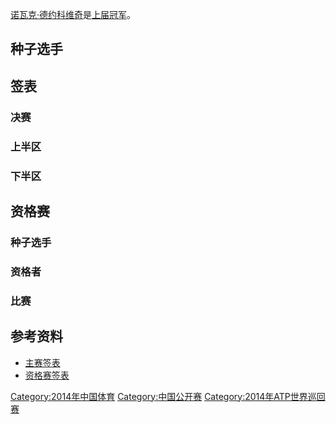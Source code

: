 {{NoteTA|G1=网球}}
{{main|2014年中国网球公开赛}}
[[诺瓦克·德约科维奇|诺瓦克·德约科维奇]]是[[2013年中国网球公开赛男子单打比赛|上届冠军]]。

==种子选手==
{{columns-list|2|
#{{flagicon|SRB}} '''[[诺瓦克·德约科维奇|诺瓦克·德约科维奇]]
#{{flagicon|ESP}} '''[[拉斐尔·纳达尔|拉斐尔·纳达尔]]
#{{flagicon|CZE}} '''[[托马斯·伯蒂奇|托马斯·伯蒂奇]]
#{{flagicon|CRO}} '''[[马林·西里奇|马林·西里奇]]
#{{flagicon|BUL}} '''[[格里戈尔·季米特洛夫|格里戈尔·季米特洛夫]]
#{{flagicon|GBR}} '''[[安迪·穆雷|安迪·穆雷]]
#{{flagicon|LAT}} '''[[厄内斯特·古尔比斯|厄内斯特·古尔比斯]]
#{{flagicon|USA}} '''[[约翰·伊斯内尔|约翰·伊斯内尔]]
}}
==签表==
{{Draw key}}
===决赛===
{{4TeamBracket-Tennis3-v2
|RD1=半决赛
|RD2=决赛

|team-width=175

|RD1-seed1=
|RD1-team1={{flagicon|}} 
|RD1-score1-1=
|RD1-score1-2=
|RD1-score1-3=
|RD1-seed2=
|RD1-team2={{flagicon|}}
|RD1-score2-1=
|RD1-score2-2=
|RD1-score2-3=

|RD1-seed3=
|RD1-team3={{flagicon|}} 
|RD1-score3-1=
|RD1-score3-2=
|RD1-score3-3=
|RD1-seed4=
|RD1-team4={{flagicon|}}
|RD1-score4-1=
|RD1-score4-2=
|RD1-score4-3=

|RD2-seed1=
|RD2-team1={{flagicon|}} 
|RD2-score1-1=
|RD2-score1-2=
|RD2-score1-3=
|RD2-seed2=
|RD2-team2={{flagicon|}}
|RD2-score2-1=
|RD2-score2-2=
|RD2-score2-3=
}}
===上半区===
{{16TeamBracket-Compact-Tennis3-Byes 
| RD1=首轮
| RD2=次轮
| RD3=半决赛
| RD4=决赛
| RD1-seed01=1
| RD1-team01='''{{flagicon|SRB}} [[诺瓦克·德约科维奇|德约科维奇]]
| RD1-score01-1='''6
| RD1-score01-2='''6
| RD1-score01-3=
| RD1-seed02=
| RD1-team02={{flagicon|ESP}} [[菲里西亚诺·洛佩兹|菲里西亚诺]]
| RD1-score02-1=2
| RD1-score02-2=1
| RD1-score02-3=

| RD1-seed03=
| RD1-team03={{flagicon|CZE}} [[卢卡斯·拉索尔|拉索尔]]
| RD1-score03-1=4
| RD1-score03-2=3
| RD1-score03-3=
| RD1-seed04=
| RD1-team04='''{{flagicon|CAN}} [[华塞克·波斯比希尔|波斯比希尔]]
| RD1-score04-1='''6
| RD1-score04-2='''6
| RD1-score04-3=

| RD1-seed05=
| RD1-team05={{flagicon|FRA}} [[朱利安·贝内特乌|贝内特乌]]
| RD1-score05-1=4
| RD1-score05-2=1
| RD1-score05-3=
| RD1-seed06=
| RD1-team06='''{{flagicon|ESP}} [[巴勃罗·安杜哈尔|安杜哈尔]]
| RD1-score06-1='''6
| RD1-score06-2='''6
| RD1-score06-3=

| RD1-seed07=
| RD1-team07={{flagicon|ESP}} [[费尔南多·沃达斯科|沃达斯科]]
| RD1-score07-1=1
| RD1-score07-2='''6
| RD1-score07-3=3
| RD1-seed08=5
| RD1-team08='''{{flagicon|BUL}} [[格里戈尔·季米特洛夫|季米特洛夫]]
| RD1-score08-1='''6
| RD1-score08-2=3
| RD1-score08-3='''6

| RD1-seed09=4
| RD1-team09='''{{flagicon|CRO}} [[马林·西里奇|西里奇]]
| RD1-score09-1='''6
| RD1-score09-2='''6
| RD1-score09-3=
| RD1-seed10=WC
| RD1-team10={{flagicon|CHN}} [[柏衍|柏衍]]
| RD1-score10-1=3
| RD1-score10-2=4
| RD1-score10-3=

| RD1-seed11=
| RD1-team11='''{{flagicon|POR}} [[乔奥·索萨|索萨]]
| RD1-score11-1=1
| RD1-score11-2='''7<sup>7</sup>
| RD1-score11-3='''6
| RD1-seed12=Q
| RD1-team12={{flagicon|RUS}} [[泰穆拉兹·加巴什维利|加巴什维利]]
| RD1-score12-1='''6
| RD1-score12-2=6<sup>4</sup>
| RD1-score12-3=4

| RD1-seed13=Q
| RD1-team13={{flagicon|KAZ}} [[米哈伊尔·库库什金|库库什金]]
| RD1-score13-1=6<sup>3</sup>
| RD1-score13-2='''6
| RD1-score13-3=4
| RD1-seed14=
| RD1-team14='''{{flagicon|URU}} [[巴勃罗·奎瓦斯|奎瓦斯]]
| RD1-score14-1='''7<sup>7</sup>
| RD1-score14-2=3
| RD1-score14-3='''6

| RD1-seed15=
| RD1-team15={{flagicon|POL}} [[杰西·詹努维克兹|詹努维克兹]]
| RD1-score15-1='''7<sup>11</sup>
| RD1-score15-2=4
| RD1-score15-3=2
| RD1-seed16=<small>6/WC</small>
| RD1-team16='''{{flagicon|GBR}} [[安迪·穆雷|穆雷]]
| RD1-score16-1=6<sup>9</sup>
| RD1-score16-2='''6
| RD1-score16-3='''6

| RD2-seed01=1
| RD2-team01={{flagicon|SRB}} [[诺瓦克·德约科维奇|德约科维奇]]
| RD2-score01-1=
| RD2-score01-2=
| RD2-score01-3=
| RD2-seed02=
| RD2-team02={{flagicon|CAN}} [[华塞克·波斯比希尔|波斯比希尔]]
| RD2-score02-1=
| RD2-score02-2=
| RD2-score02-3=

| RD2-seed03=
| RD2-team03={{flagicon|ESP}} [[巴勃罗·安杜哈尔|安杜哈尔]]
| RD2-score03-1=
| RD2-score03-2=
| RD2-score03-3=
| RD2-seed04=5
| RD2-team04={{flagicon|BUL}} [[格里戈尔·季米特洛夫|季米特洛夫]] 
| RD2-score04-1=
| RD2-score04-2=
| RD2-score04-3=

| RD2-seed05=4
| RD2-team05={{flagicon|CRO}} [[马林·西里奇|西里奇]]
| RD2-score05-1=
| RD2-score05-2=
| RD2-score05-3=
| RD2-seed06=
| RD2-team06={{flagicon|POR}} [[乔奥·索萨|索萨]]
| RD2-score06-1=
| RD2-score06-2=
| RD2-score06-3=

| RD2-seed07=
| RD2-team07={{flagicon|URU}} [[巴勃罗·奎瓦斯|奎瓦斯]]
| RD2-score07-1=
| RD2-score07-2=
| RD2-score07-3=
| RD2-seed08=<small>6/WC</small>
| RD2-team08={{flagicon|GBR}} [[安迪·穆雷|穆雷]] 
| RD2-score08-1=
| RD2-score08-2=
| RD2-score08-3=

| RD3-seed01=1
| RD3-team01={{flagicon|SRB}} [[诺瓦克·德约科维奇|德约科维奇]]
| RD3-score01-1=
| RD3-score01-2=
| RD3-score01-3=
| RD3-seed02=
| RD3-team02={{flagicon|}}
| RD3-score02-1=
| RD3-score02-2=
| RD3-score02-3=

| RD3-seed03=
| RD3-team03={{flagicon|}}
| RD3-score03-1=
| RD3-score03-2=
| RD3-score03-3=
| RD3-seed04=
| RD3-team04={{flagicon|}}
| RD3-score04-1=
| RD3-score04-2=
| RD3-score04-3=

| RD4-seed01=
| RD4-team01={{flagicon|}}
| RD4-score01-1=
| RD4-score01-2=
| RD4-score01-3=
| RD4-seed02=
| RD4-team02={{flagicon|}}
| RD4-score02-1=
| RD4-score02-2=
| RD4-score02-3=
}}

===下半区===
==资格赛==
===种子选手===
===资格者===
===比赛===
==参考资料==
* [http://www.atpworldtour.com/posting/2014/747/mds.pdf 主赛签表]{{Wayback|url=http://www.atpworldtour.com/posting/2014/747/mds.pdf |date=20150924180825 }}
* [http://www.atpworldtour.com/posting/2014/747/qs.pdf 资格赛签表]{{Wayback|url=http://www.atpworldtour.com/posting/2014/747/qs.pdf |date=20150924180827 }}

[[Category:2014年中国体育|Category:2014年中国体育]]
[[Category:中国公开赛|Category:中国公开赛]]
[[Category:2014年ATP世界巡回赛|Category:2014年ATP世界巡回赛]]